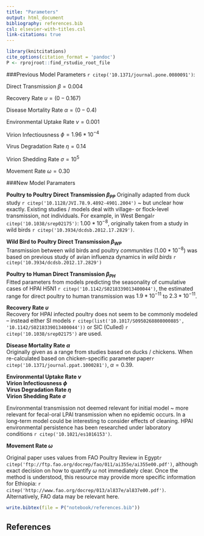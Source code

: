 ```yaml
---
title: "Parameters"
output: html_document
bibliography: references.bib
csl: elsevier-with-titles.csl
link-citations: true
---
```


```r
library(knitcitations)
cite_options(citation_format = 'pandoc')
P <- rprojroot::find_rstudio_root_file
```

###Previous Model Parameters `r citep('10.1371/journal.pone.0080091')`:

Direct Transmission $\beta = 0.004$  

Recovery Rate $\upsilon = (0-0.167)$

Disease Mortality Rate $\alpha = (0 - 0.4)$

Environmental Uptake Rate $\nu = 0.001$

Virion Infectiousness $\phi = 1.96 * 10^{-4}$

Virus Degradation Rate $\eta = 0.14$

Virion Shedding Rate $\sigma = 10^5$

Movement Rate $\omega = 0.30$

###New Model Paramaters

__Poultry to Poultry Direct Transmission $\beta_{PP}$__
Originally adapted from duck study `r citep('10.1128/JVI.78.9.4892-4901.2004')` ~ but unclear how exactly. Existing studies / models deal with village- or flock-level transmission, not individuals. For example, in West Bengal`r citep('10.1038/srep02175')`: $1.00 * 10^{-8}$, originally taken from a study in wild birds `r citep('10.3934/dcdsb.2012.17.2829')`. 

__Wild Bird to Poultry Direct Transmission $\beta_{WP}$__  
Transmission between wild birds and poultry *communities* ($1.00 * 10^{-8}$) was based on previous study of avian influenza dynamics in *wild birds* `r citep('10.3934/dcdsb.2012.17.2829')`

__Poultry to Human Direct Transmission $\beta_{PH}$__  
Fitted parameters from models predicting the seasonality of cumulative cases of HPAI H5N1 `r citep('10.1142/S0218339013400044')`, the estimated range for direct poultry to human transmission was $1.9 * 10^{-11}$ to $2.3 * 10^{-11}$.

__Recovery Rate $\upsilon$__  
Recovery for HPAI infected poultry does not seem to be commonly modeled -- instead either SI models `r citep(list('10.1017/S0950268808000885', '10.1142/S0218339013400044'))` or SIC (Culled) `r citep('10.1038/srep02175')` are used.  

__Disease Mortality Rate $\alpha$__  
Originally given as a range from studies based on ducks / chickens. When re-calculated based on chicken-specific parameter paper`r citep('10.1371/journal.ppat.1000281')`, $\alpha = 0.39$.

__Environmental Uptake Rate $\nu$__  
__Virion Infectiousness $\phi$__  
__Virus Degradation Rate $\eta$__  
__Virion Shedding Rate $\sigma$__  

Environmental transmission not deemed relevant for initial model ~ more relevant for fecal-oral LPAI transmission when no epidemic occurs. In a long-term model could be interesting to consider effects of cleaning. HPAI environmental persistence has been researched under laboratory conditions `r citep('10.1021/es1016153')`. 

__Movement Rate $\omega$__

Original paper uses values from FAO Poultry Review in Egypt`r citep('ftp://ftp.fao.org/docrep/fao/011/ai355e/ai355e00.pdf')`, although exact decision on how to quantify $\omega$ not immediately clear. Once the method is understood, this resource may provide more specific information for Ethiopia: `r citep('http://www.fao.org/docrep/013/al837e/al837e00.pdf')`. Alternatively, FAO data may be relevant here. 


```r
write.bibtex(file = P("notebook/references.bib"))
```

## References

<div id="refs"></div>
